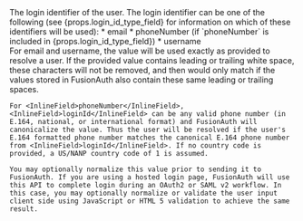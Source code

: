 
<APIField name="loginId" type="String" required>
  The login identifier of the user. The login identifier can be one of the following (see <InlineField>{props.login_id_type_field}</InlineField> for information on which of these identifiers will be used):
  * <InlineField>email</InlineField>
  * <InlineField>phoneNumber</InlineField> (if `phoneNumber` is included in <InlineField>{props.login_id_type_field}</InlineField>)
  * <InlineField>username</InlineField>

  <Aside type="note">
    For <InlineField>email</InlineField> and <InlineField>username</InlineField>, the value will be used exactly as provided to resolve a user. If the provided value contains leading or trailing white space, these characters will not be removed, and then would only match if the values stored in FusionAuth also contain these same leading or trailing spaces.

    For <InlineField>phoneNumber</InlineField>, <InlineField>loginId</InlineField> can be any valid phone number (in E.164, national, or international format) and FusionAuth will canonicalize the value. Thus the user will be resolved if the user's E.164 formatted phone number matches the canonical E.164 phone number from <InlineField>loginId</InlineField>. If no country code is provided, a US/NANP country code of 1 is assumed.

    You may optionally normalize this value prior to sending it to FusionAuth. If you are using a hosted login page, FusionAuth will use this API to complete login during an OAuth2 or SAML v2 workflow. In this case, you may optionally normalize or validate the user input client side using JavaScript or HTML 5 validation to achieve the same result.
  </Aside>
</APIField>
